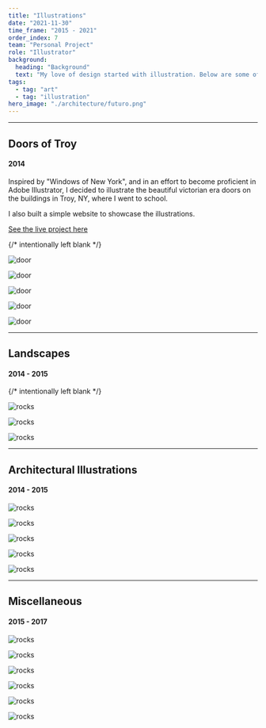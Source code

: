 ```yaml
---
title: "Illustrations"
date: "2021-11-30"
time_frame: "2015 - 2021"
order_index: 7
team: "Personal Project"
role: "Illustrator"
background:
  heading: "Background"
  text: "My love of design started with illustration. Below are some of my favorites, grouped by subject. All were made in Adobe Illustrator"
tags:
  - tag: "art"
  - tag: "illustration"
hero_image: "./architecture/futuro.png"
---
```


---

<MdxLayout col="8" offset="0">

## Doors of Troy

#### 2014

Inspired by "Windows of New York", and in an effort to become proficient in Adobe Illustrator, I decided to illustrate the beautiful victorian era doors on the buildings in Troy, NY, where I went to school.

I also built a simple website to showcase the illustrations.

<p>
  <a href='http://zachtemkin.github.io/lab/door' target='_blank'>
    See the live project here
  </a>
</p>

</MdxLayout>

<MdxLayout col='4' offset='0'>
  {/* intentionally left blank */}
</MdxLayout>

<MdxLayout col="4" offset="0">

![door](./doors/door1.png)

</MdxLayout>

<MdxLayout col="4" offset="0">

![door](./doors/door2.png)

</MdxLayout>

<MdxLayout col="4" offset="0">

![door](./doors/door3.png)

</MdxLayout>

<MdxLayout col="4" offset="0">

![door](./doors/door4.png)

</MdxLayout>

<MdxLayout col="4" offset="0">

![door](./doors/door5.png)

</MdxLayout>

---

<MdxLayout col="12" offset="0">

## Landscapes

#### 2014 - 2015

</MdxLayout>

<MdxLayout col='12' offset='0'>
  {/* intentionally left blank */}
</MdxLayout>

<MdxLayout col="7" offset="0">

![rocks](./landscapes/big-balanced-rock.png)

![rocks](./landscapes/formations.png)

</MdxLayout>

<MdxLayout col="5" offset="0">

![rocks](./landscapes/planetary-alignment.png)

</MdxLayout>

---

<MdxLayout col="12" offset="0">

## Architectural Illustrations

#### 2014 - 2015

</MdxLayout>

<MdxLayout col="6" offset="0">

![rocks](./architecture/troy-bank.png)

</MdxLayout>

<MdxLayout col="6" offset="0">

![rocks](./architecture/troy-ny.png)

</MdxLayout>

<MdxLayout col="6" offset="0">

![rocks](./architecture/futuro.png)

</MdxLayout>

<MdxLayout col="6" offset="0">

![rocks](./architecture/zenith.png)

</MdxLayout>

<MdxLayout col="6" offset="0">

![rocks](./architecture/hoc.png)

</MdxLayout>

---

<MdxLayout col="12" offset="0">

## Miscellaneous

#### 2015 - 2017

</MdxLayout>

<MdxLayout col="6" offset="0">

![rocks](./landscapes/yall-rocks-1.png)

</MdxLayout>

<MdxLayout col="6" offset="0">

![rocks](./landscapes/yall-rocks-2.png)

</MdxLayout>

<MdxLayout col="6" offset="0">

![rocks](./misc/launch.png)

</MdxLayout>

<MdxLayout col="6" offset="0">

![rocks](./misc/plant.png)

</MdxLayout>

<MdxLayout col="6" offset="0">

![rocks](./misc/ghastly.png)

</MdxLayout>

<MdxLayout col="6" offset="0">

![rocks](./misc/ivysaur.png)

</MdxLayout>
